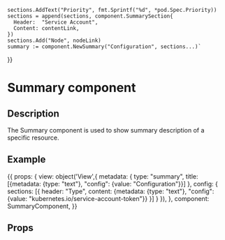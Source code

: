
    sections.AddText("Priority", fmt.Sprintf("%d", *pod.Spec.Priority))
    sections = append(sections, component.SummarySection{
      Header:  "Service Account",
      Content: contentLink,
    })
    sections.Add("Node", nodeLink)
    summary := component.NewSummary("Configuration", sections...)`
}}

<h1>Summary component</h1>
<h2>Description</h2>

<p>The Summary component is used to show summary description of a specific resource.</p>
<h2>Example</h2>

<Meta title="Components/Summary" component={SummaryComponent} />

<Preview withToolbar>
  <Story name="Summary component" parameters={{ docs: summaryDocs }} height="150px">
  {{
    props: {
      view: object('View',{
        metadata: {
          type: "summary",
          title: [{metadata: {type: "text"}, "config": {value: "Configuration"}}]
        },
        config: {
          sections: [{
            header: "Type",
            content: {metadata: {type: "text"}, "config": {value: "kubernetes.io/service-account-token"}}
          }]
        }
      }),
    },
    component: SummaryComponent,
  }}
  </Story>
</Preview>

<h2>Props</h2>
<Props of={SummaryComponent} />
